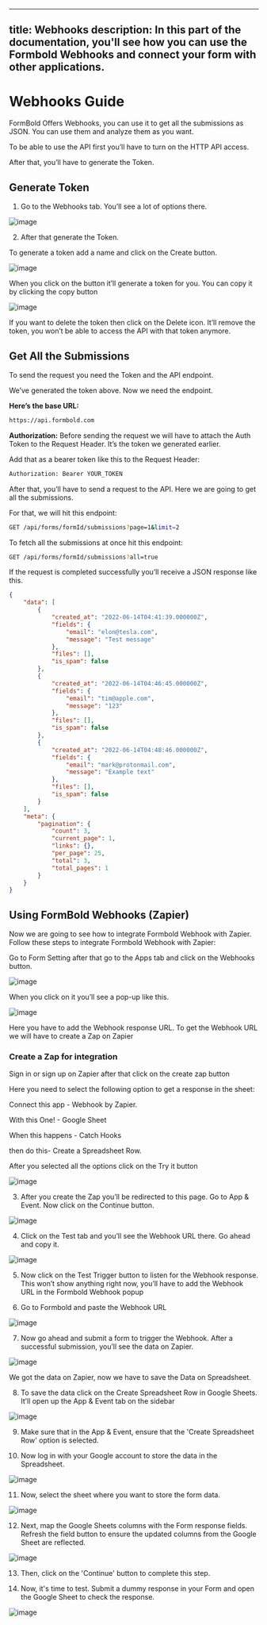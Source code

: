 <!-- Generated at: 2025-08-25T08:44:41.992Z -->

---
title: Webhooks
description: In this part of the documentation, you'll see how you can use the Formbold Webhooks and connect your form with other applications. 
---

# Webhooks Guide

FormBold Offers Webhooks, you can use it to get all the submissions as JSON. You can use them and analyze them as you want.

To be able to use the API first you’ll have to turn on the HTTP API access. 

After that, you’ll have to generate the Token.



## Generate Token



1. Go to the Webhooks tab. You’ll see a lot of options there.

![image](images/webhooks/1.png)



2. After that generate the Token.

To generate a token add a name and click on the Create button.

![image](images/webhooks/2.png)



When you click on the button it’ll generate a token for you. You can copy it by clicking the copy button

![image](images/webhooks/3.png)



If you want to delete the token then click on the Delete icon. It’ll remove the token, you won’t be able to access the API with that token anymore.





## Get All the Submissions

To send the request you need the Token and the API endpoint.

We’ve generated the token above. Now we need the endpoint.


**Here’s the base URL:**

```bash copy
https://api.formbold.com
```



**Authorization:**
Before sending the request we will have to attach the Auth Token to the Request Header. It’s the token we generated earlier.

Add that as a bearer token like this to the Request Header:



```bash copy
Authorization: Bearer YOUR_TOKEN
```



After that, you’ll have to send a request to the API. Here we are going to get all the submissions.

For that, we will hit this endpoint:

```bash copy
GET /api/forms/formId/submissions?page=1&limit=2
```



To fetch all the submissions at once hit this endpoint:



```bash copy
GET /api/forms/formId/submissions?all=true
```



If the request is completed successfully you’ll receive a JSON response like this.



```json copy
{
    "data": [
        {
            "created_at": "2022-06-14T04:41:39.000000Z",
            "fields": {
                "email": "elon@tesla.com",
                "message": "Test message"
            },
            "files": [],
            "is_spam": false
        },
        {
            "created_at": "2022-06-14T04:46:45.000000Z",
            "fields": {
                "email": "tim@apple.com",
                "message": "123"
            },
            "files": [],
            "is_spam": false
        },
        {
            "created_at": "2022-06-14T04:48:46.000000Z",
            "fields": {
                "email": "mark@protonmail.com",
                "message": "Example text"
            },
            "files": [],
            "is_spam": false
        }
    ],
    "meta": {
        "pagination": {
            "count": 3,
            "current_page": 1,
            "links": {},
            "per_page": 25,
            "total": 3,
            "total_pages": 1
        }
    }
}
```



## Using FormBold Webhooks (Zapier)



Now we are going to see how to integrate Formbold Webhook with Zapier. Follow these steps to integrate Formbold Webhook with Zapier:

Go to Form Setting after that go to the Apps tab and click on the Webhooks button.

![image](images/webhooks/4.png)



When you click on it you’ll see a pop-up like this.

![image](images/webhooks/5.png)



Here you have to add the Webhook response URL. To get the Webhook URL we will have to create a Zap on Zapier

### Create a Zap for integration

Sign in or sign up on Zapier after that click on the create zap button

Here you need to select the following option to get a response in the sheet:

Connect this app - Webhook by Zapier.

With this One! - Google Sheet

When this happens - Catch Hooks

then do this- Create a Spreadsheet Row.



After you selected all the options click on the Try it button

![image](images/webhooks/6.png)



3. After you create the Zap you’ll be redirected to this page. Go to App & Event. Now click on the Continue button.

![image](images/webhooks/7.png)



4. Click on the Test tab and you’ll see the Webhook URL there. Go ahead and copy it.

![image](images/webhooks/8.png)



5. Now click on the Test Trigger button to listen for the Webhook response. This won’t show anything right now, you’ll have to add the Webhook URL in the Formbold Webhook popup


6. Go to Formbold and paste the Webhook URL

![image](images/webhooks/9.png)



7. Now go ahead and submit a form to trigger the Webhook. After a successful submission, you’ll see the data on Zapier.

![image](images/webhooks/10.png)



We got the data on Zapier, now we have to save the Data on Spreadsheet.

8. To save the data click on the Create Spreadsheet Row in Google Sheets. It’ll open up the App & Event tab on the sidebar

![image](images/webhooks/11.png)



9. Make sure that in the App & Event, ensure that the 'Create Spreadsheet Row' option is selected.



10. Now log in with your Google account to store the data in the Spreadsheet.

![image](images/webhooks/12.png)



11. Now, select the sheet where you want to store the form data.

![image](images/webhooks/13.png)



12. Next, map the Google Sheets columns with the Form response fields. Refresh the field button to ensure the updated columns from the Google Sheet are reflected.

![image](images/webhooks/14.png)



13. Then, click on the 'Continue' button to complete this step.



14. Now, it's time to test. Submit a dummy response in your Form and open the Google Sheet to check the response.

![image](images/webhooks/15.png)

